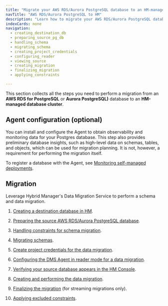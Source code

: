 ```yaml
---
title: "Migrate your AWS RDS/Aurora PostgreSQL database to an HM-managed database"
navTitle: "AWS RDS/Aurora PostgreSQL to HM"
description: "Learn how to migrate your AWS RDS/Aurora PostgreSQL database to an HM-managed database."
indexCards: none
navigation: 
  - creating_destination_db
  - preparing_source_pg_db
  - handling_schema
  - migrating_schema
  - creating_project_credentials
  - configuring_reader
  - viewing_source
  - creating_migration
  - finalizing_migration
  - applying_constraints

---
```


This section collects all the steps you need to perform a migration from an **AWS RDS for PostgreSQL** or **Aurora PostgreSQL)** database to an **HM-managed database cluster**.

## Agent configuration (optional)

You can install and configure the Agent to obtain observability and monitoring data for your Postgres database. This step also provides preliminary database insights, such as high-level data on schemas, tables, and objects, which can be used for migration planning. It is not, however, a requirement for performing the migration itself.

To register a database with the Agent, see [Monitoring self-managed deployments](/edb-postgres-ai/latest/hybrid-manager/using_hybrid_manager/monitoring/mon_ext_dbs/mon_with_agent/).

## Migration

Leverage Hybrid Manager's Data Migration Service to perform a schema and data migration.

1.  [Creating a destination database in HM](creating_destination_db).

1.  [Preparing the source AWS RDS/Aurora PostgreSQL database](preparing_source_pg_db). 

1.  [Handling constraints for schema migration](handling_schema). 

1.  [Migrating schemas](migrating_schema). 

1.  [Create project credentials for the data migration](creating_project_credentials). 

1.  [Configuring the DMS Agent in reader mode for a data migration](configuring_reader). 

1.  [Verifying your source database appears in the HM Console](viewing_source).

1.  [Creating and performing the data migration](creating_migration). 

1.  [Finalizing the migration](finalizing_migration) (for streaming migrations only).

1.  [Applying excluded constraints](applying_constraints). 

